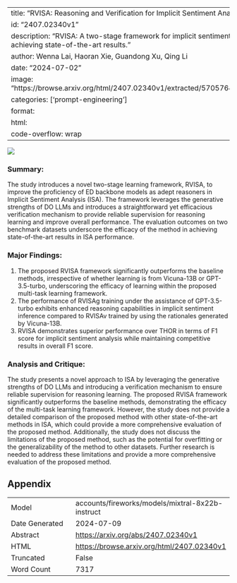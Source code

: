 
---
title: "RVISA: Reasoning and Verification for Implicit Sentiment Analysis"
id: "2407.02340v1"
description: "RVISA: A two-stage framework for implicit sentiment analysis using LLMs, achieving state-of-the-art results."
author: Wenna Lai, Haoran Xie, Guandong Xu, Qing Li
date: "2024-07-02"
image: "https://browse.arxiv.org/html/2407.02340v1/extracted/5705764/figures/output_r2.png"
categories: ['prompt-engineering']
format:
  html:
    code-overflow: wrap
---

![](https://browse.arxiv.org/html/2407.02340v1/extracted/5705764/figures/output_r2.png)

### Summary:

The study introduces a novel two-stage learning framework, RVISA, to improve the proficiency of ED backbone models as adept reasoners in Implicit Sentiment Analysis (ISA). The framework leverages the generative strengths of DO LLMs and introduces a straightforward yet efficacious verification mechanism to provide reliable supervision for reasoning learning and improve overall performance. The evaluation outcomes on two benchmark datasets underscore the efficacy of the method in achieving state-of-the-art results in ISA performance.

### Major Findings:

1. The proposed RVISA framework significantly outperforms the baseline methods, irrespective of whether learning is from Vicuna-13B or GPT-3.5-turbo, underscoring the efficacy of learning within the proposed multi-task learning framework.
2. The performance of RVISAg training under the assistance of GPT-3.5-turbo exhibits enhanced reasoning capabilities in implicit sentiment inference compared to RVISAv trained by using the rationales generated by Vicuna-13B.
3. RVISA demonstrates superior performance over THOR in terms of F1 score for implicit sentiment analysis while maintaining competitive results in overall F1 score.

### Analysis and Critique:

The study presents a novel approach to ISA by leveraging the generative strengths of DO LLMs and introducing a verification mechanism to ensure reliable supervision for reasoning learning. The proposed RVISA framework significantly outperforms the baseline methods, demonstrating the efficacy of the multi-task learning framework. However, the study does not provide a detailed comparison of the proposed method with other state-of-the-art methods in ISA, which could provide a more comprehensive evaluation of the proposed method. Additionally, the study does not discuss the limitations of the proposed method, such as the potential for overfitting or the generalizability of the method to other datasets. Further research is needed to address these limitations and provide a more comprehensive evaluation of the proposed method.

## Appendix

|          |          |
|----------|----------|
| Model     | accounts/fireworks/models/mixtral-8x22b-instruct       |
| Date Generated     | 2024-07-09       |
| Abstract | [https://arxiv.org/abs/2407.02340v1](https://arxiv.org/abs/2407.02340v1)        |
| HTML     | [https://browse.arxiv.org/html/2407.02340v1](https://browse.arxiv.org/html/2407.02340v1)       |
| Truncated       | False       |
| Word Count       | 7317       |